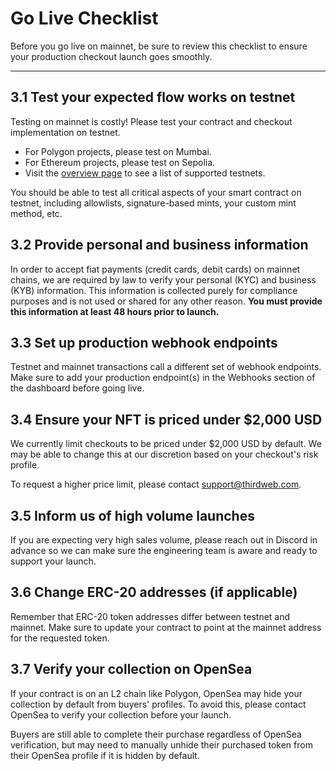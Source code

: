 # Go Live Checklist

Before you go live on mainnet, be sure to review this checklist to ensure your production checkout launch goes smoothly.

---

## 3.1 Test your expected flow works on testnet

Testing on mainnet is costly! Please test your contract and checkout implementation on testnet.

- For Polygon projects, please test on Mumbai.
- For Ethereum projects, please test on Sepolia.
- Visit the [overview page](/checkouts) to see a list of supported testnets.

You should be able to test all critical aspects of your smart contract on testnet, including allowlists, signature-based mints, your custom mint method, etc.

## 3.2 Provide personal and business information

In order to accept fiat payments (credit cards, debit cards) on mainnet chains, we are required by law to verify your personal (KYC) and business (KYB) information. This information is collected purely for compliance purposes and is not used or shared for any other reason. **You must provide this information at least 48 hours prior to launch.**

## 3.3 Set up production webhook endpoints

Testnet and mainnet transactions call a different set of webhook endpoints. Make sure to add your production endpoint(s) in the Webhooks section of the dashboard before going live.

## 3.4 Ensure your NFT is priced under $2,000 USD

We currently limit checkouts to be priced under $2,000 USD by default. We may be able to change this at our discretion based on your checkout's risk profile.

To request a higher price limit, please contact support@thirdweb.com.

## 3.5 Inform us of high volume launches

If you are expecting very high sales volume, please reach out in Discord in advance so we can make sure the engineering team is aware and ready to support your launch.

## 3.6 Change ERC-20 addresses (if applicable)

Remember that ERC-20 token addresses differ between testnet and mainnet. Make sure to update your contract to point at the mainnet address for the requested token.

## 3.7 Verify your collection on OpenSea

If your contract is on an L2 chain like Polygon, OpenSea may hide your collection by default from buyers' profiles. To avoid this, please contact OpenSea to verify your collection before your launch.

Buyers are still able to complete their purchase regardless of OpenSea verification, but may need to manually unhide their purchased token from their OpenSea profile if it is hidden by default.
